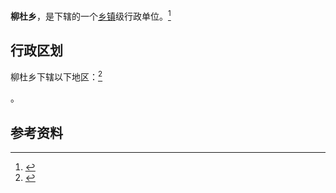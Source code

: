 {{中国乡级行政区|14/01/21/201/000}}

'''柳杜乡'''，是{{PRC admin/fullname|14/01/21/201/000|3}}下辖的一个[[乡镇|乡镇]]级行政单位。<ref>{{PRC admin/ref sgc|{{PRC admin/parent|14/01/21/201/000}}}}</ref>

== 行政区划 ==

柳杜乡下辖以下地区：<ref>{{PRC admin/ref sgc|14/01/21/201/000}}</ref>

{{PRC admin/children|14/01/21/201/000}}。

== 参考资料 ==

{{reflist}}

{{行政区划小作品}}
{{PRC admin/navcat|14/01/21/201/000}}